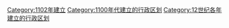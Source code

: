 {{Cat topic in year| topic=建立的行政区划|year=1102}}
[[Category:1102年建立|Category:1102年建立]]
[[Category:1100年代建立的行政区划|Category:1100年代建立的行政区划]]
[[Category:12世纪各年建立的行政区划|Category:12世纪各年建立的行政区划]]